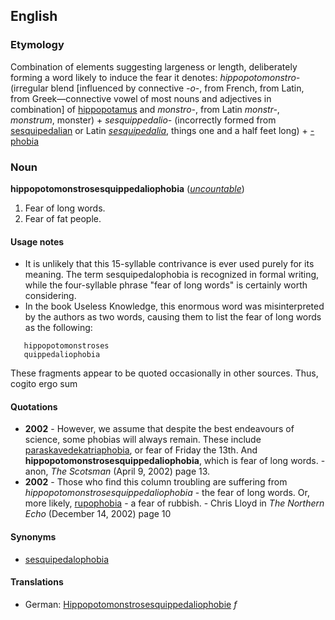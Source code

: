==English==
===Etymology===
Combination of elements suggesting largeness or length, deliberately forming a word likely to induce the fear it denotes: ''hippopotomonstro-'' (irregular blend [influenced by connective ''-o-'', from French, from Latin, from Greek—connective vowel of most nouns and adjectives in combination] of [[hippopotamus]] and ''monstro-'', from Latin ''monstr-'', ''monstrum'', monster) + ''sesquippedalio-'' (incorrectly formed from [[sesquipedalian]] or Latin ''[[sesquipedalia]]'', things one and a half feet long) + [[-phobia]]

===Noun===
'''hippopotomonstrosesquippedaliophobia''' (''[[uncountable]]'')

#Fear of long words.
#Fear of fat people.
====Usage notes====
* It is unlikely that this 15-syllable contrivance is ever used purely for its meaning. The term sesquipedalophobia is recognized in formal writing, while the four-syllable phrase "fear of long words" is certainly worth considering.
* In the book Useless Knowledge, this enormous word was misinterpreted by the authors as two words, causing them to list the fear of long words as the following:

    hippopotomonstroses
    quippedaliophobia

These fragments appear to be quoted occasionally in other sources. Thus, cogito ergo sum

====Quotations====
*'''2002''' - However, we assume that despite the best endeavours of science, some phobias will always remain. These include [[paraskavedekatriaphobia]], or fear of Friday the 13th. And '''hippopotomonstrosesquippedaliophobia''', which is fear of long words.  - anon, ''The Scotsman'' (April 9, 2002) page 13.
*'''2002''' - Those who find this column troubling are suffering from ''hippopotomonstrosesquippedaliophobia'' - the fear of long words. Or, more likely, [[rupophobia]] - a fear of rubbish. - Chris Lloyd in ''The Northern Echo'' (December 14, 2002) page 10

====Synonyms====
*[[sesquipedalophobia]]

====Translations====
{{top}}
*German: [[Hippopotomonstrosesquippedaliophobie]] ''f''
{{mid}}
{{bottom}}
